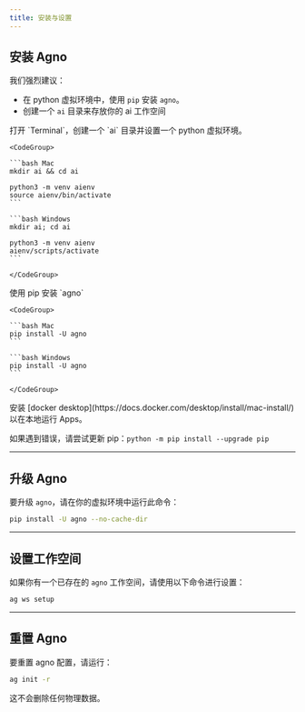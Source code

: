 ```yaml
---
title: 安装与设置
---
```


## 安装 Agno

我们强烈建议：

- 在 python 虚拟环境中，使用 `pip` 安装 `agno`。
- 创建一个 `ai` 目录来存放你的 ai 工作空间

<Steps>
  <Step title="创建虚拟环境">
    打开 `Terminal`，创建一个 `ai` 目录并设置一个 python 虚拟环境。

    <CodeGroup>

    ```bash Mac
    mkdir ai && cd ai

    python3 -m venv aienv
    source aienv/bin/activate
    ```

    ```bash Windows
    mkdir ai; cd ai

    python3 -m venv aienv
    aienv/scripts/activate
    ```

    </CodeGroup>

  </Step>
  <Step title="安装 Agno">
    使用 pip 安装 `agno`

    <CodeGroup>

    ```bash Mac
    pip install -U agno
    ```

    ```bash Windows
    pip install -U agno
    ```

    </CodeGroup>

  </Step>
  <Step title="安装 Docker">
    安装 [docker desktop](https://docs.docker.com/desktop/install/mac-install/) 以在本地运行 Apps。
  </Step>
</Steps>

<br />

<Note>

如果遇到错误，请尝试更新 pip：`python -m pip install --upgrade pip`

</Note>

---
## 升级 Agno

要升级 `agno`，请在你的虚拟环境中运行此命令：

```bash
pip install -U agno --no-cache-dir
```

---
## 设置工作空间

如果你有一个已存在的 `agno` 工作空间，请使用以下命令进行设置：

```bash
ag ws setup
```

---
## 重置 Agno

要重置 agno 配置，请运行：

```bash
ag init -r
```

<Note>

这不会删除任何物理数据。

</Note>